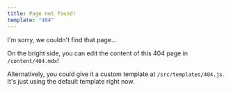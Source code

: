 ```yaml
---
title: Page not found!
template: "404"
---
```

I'm sorry, we couldn't find that page...

On the bright side, you can edit the content of this 404 page in
`/content/404.mdx`!

Alternatively, you could give it a custom template at `/src/templates/404.js`.
It's just using the default template right now.
